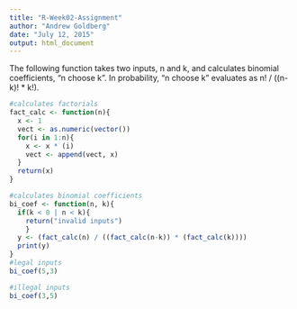 ---
title: "R-Week02-Assignment"
author: "Andrew Goldberg"
date: "July 12, 2015"
output: html_document
---
The following function takes two inputs, n and k, and calculates binomial coefficients, "n choose k". In probability, "n choose k" evaluates as n! / ((n-k)! * k!).
```{r binomial-coefficient, fig.cap="Calculates binomial coefficients"}
#calculates factorials
fact_calc <- function(n){
  x <- 1
  vect <- as.numeric(vector())
  for(i in 1:n){
    x <- x * (i)
    vect <- append(vect, x)
  }
  return(x)
}

#calculates binomial coefficients
bi_coef <- function(n, k){
  if(k < 0 | n < k){
    return("invalid inputs")
    }
  y <- (fact_calc(n) / ((fact_calc(n-k)) * (fact_calc(k))))
  print(y)
}
#legal inputs
bi_coef(5,3)

#illegal inputs
bi_coef(3,5)
```


